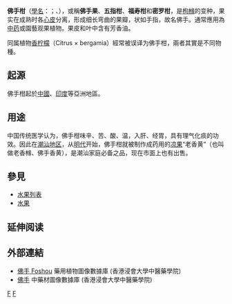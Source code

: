 {{medical}}
{{Infraspeciesbox
| genus = Citrus
| species = medica
| varietas = sarcodactylus
| image = Buddhahand2.jpg
| image_caption = 佛手柑
| authority =
}}
'''佛手柑'''（[[學名|學名]]：{{lang|la|''Citrus medica'' var. ''sarcodactylis''}}；{{lang-en|Buddha's hand}}、{{lang|en| fingered citron}}），或稱'''佛手果'''、'''五指柑'''、'''福寿柑'''和'''密罗柑'''，是[[枸橼|枸橼]]的变种，果实在成熟时各[[心皮|心皮]]分离，形成细长弯曲的果瓣，状如手指，故名佛手。通常應用為[[中药|中药]]或園藝观果植物。果皮和叶中含有芳香油。

同属植物[[香柠檬|香柠檬]]（Citrus × bergamia）經常被误译为佛手柑，兩者其實是不同物種。

==起源==
佛手柑起於[[中國|中國]]、[[印度|印度]]等亞洲地區。

==用途==
中国传统医学认为，佛手柑味辛、苦、酸、温，入肝、经胃，具有理气化痰的功效。因此在[[潮汕地区|潮汕地区]]，从[[明代|明代]]开始，佛手柑就被制作成药用的[[凉果|凉果]]“老香黄”（也叫做老香橼、佛手香黄），是潮汕家庭必备之品，现在市面上也有出售。

== 參見 ==
* [[水果列表|水果列表]]
* [[水果|水果]]

== 延伸阅读 ==
{{Wikisource further reading}}

==外部連結==
* [http://libproject.hkbu.edu.hk/was40/detail?lang=ch&channelid=1288&searchword=herb_id=D00052 佛手 Foshou] {{Wayback|url=http://libproject.hkbu.edu.hk/was40/detail?lang=ch&channelid=1288&searchword=herb_id=D00052 |date=20190512110443 }} 藥用植物圖像數據庫 (香港浸會大學中醫藥學院) {{zh}}{{en}}
*[https://sys01.lib.hkbu.edu.hk/cmed/mmid/detail.php?pid=B00176 佛手] 中藥材圖像數據庫  (香港浸會大學中醫藥學院) {{zh}}{{en}} 


{{Citrus}}
{{Taxonbar|from=Q1922056}}

[[Category:柑橘屬|F]]
[[Category:潮汕食品|F]]


{{Fruit-stub}}
